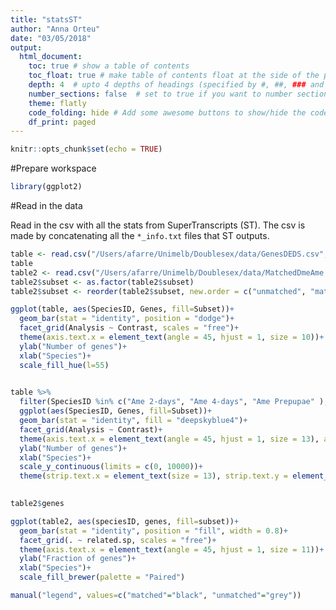 ```yaml
---
title: "statsST"
author: "Anna Orteu"
date: "03/05/2018"
output: 
  html_document:
    toc: true # show a table of contents
    toc_float: true # make table of contents float at the side of the page
    depth: 4  # upto 4 depths of headings (specified by #, ##, ### and ####)
    number_sections: false  # set to true if you want to number sections at each table header
    theme: flatly
    code_folding: hide # Add some awesome buttons to show/hide the code
    df_print: paged
---
```


```r
knitr::opts_chunk$set(echo = TRUE)
```

#Prepare workspace

```r
library(ggplot2)
```

#Read in the data

Read in the csv with all the stats from SuperTranscripts (ST). The csv is made by concatenating all the `*_info.txt` files that ST outputs.
```r
table <- read.csv("/Users/afarre/Unimelb/Doublesex/data/GenesDEDS.csv", header = T, sep = ",", stringsAsFactors = F)
table
table2 <- read.csv("/Users/afarre/Unimelb/Doublesex/data/MatchedDmeAme.csv", header = T, sep = ",", stringsAsFactors = F)
table2$subset <- as.factor(table2$subset)
table2$subset <- reorder(table2$subset, new.order = c("unmatched", "matched"))
```

```r
ggplot(table, aes(SpeciesID, Genes, fill=Subset))+
  geom_bar(stat = "identity", position = "dodge")+
  facet_grid(Analysis ~ Contrast, scales = "free")+
  theme(axis.text.x = element_text(angle = 45, hjust = 1, size = 10))+
  ylab("Number of genes")+
  xlab("Species")+
  scale_fill_hue(l=55)
  

```

```r
table %>%
  filter(SpeciesID %in% c("Ame 2-days", "Ame 4-days", "Ame Prepupae" ), Subset=="Total") %>%
  ggplot(aes(SpeciesID, Genes, fill=Subset))+
  geom_bar(stat = "identity", fill = "deepskyblue4")+
  facet_grid(Analysis ~ Contrast)+
  theme(axis.text.x = element_text(angle = 45, hjust = 1, size = 13), axis.text.y = element_text(size = 13))+
  ylab("Number of genes")+
  xlab("Species")+
  scale_y_continuous(limits = c(0, 10000))+ 
  theme(strip.text.x = element_text(size = 13), strip.text.y = element_text(size = 13))
  

```


```r
table2$genes

ggplot(table2, aes(speciesID, genes, fill=subset))+
  geom_bar(stat = "identity", position = "fill", width = 0.8)+
  facet_grid(. ~ related.sp, scales = "free")+
  theme(axis.text.x = element_text(angle = 45, hjust = 1, size = 11))+
  ylab("Fraction of genes")+
  xlab("Species")+
  scale_fill_brewer(palette = "Paired")

manual("legend", values=c("matched"="black", "unmatched"="grey"))
  

```